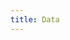 ```yaml
---
title: Data
---
```



<HeadTitle title="Data - Usage | OpenBB Terminal Docs" />

<ul className="grid grid-cols-1 gap-4 -ml-6">
<NewReferenceCard
    title="Data sources"
    description="Understand the relationship with data providers and how to change where the data comes from"
    url="data/data-sources"
/>
<NewReferenceCard
    title="API Keys"
    description="Set API keys for each data vendor of interest, with instructions provided"
    url="data/api-keys"
/>
<NewReferenceCard
    title="Custom Data"
    description="Explore where data is exported and imported from and to the OpenBB Terminal"
    url="data/custom-data"
/>
</ul>
